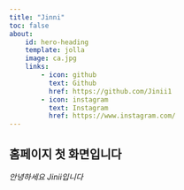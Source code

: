 ```yaml
---
title: "Jinni"
toc: false
about:
    id: hero-heading
    template: jolla
    image: ca.jpg
    links:
        - icon: github
          text: Github
          href: https://github.com/Jinii1
        - icon: instagram
          text: Instagram
          href: https://www.instagram.com/
---
```


## 홈페이지 첫 화면입니다

*안녕하세요 Jinii입니다*

